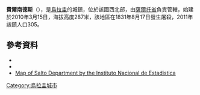 {{Coord|31|10|35|S|56|22|14|W|display=title}}

'''費爾南德斯'''（{{lang-es|Municipio de Mataojo}}），是[[烏拉圭|烏拉圭]]的城鎮，位於該國西北部，由[[薩爾托省|薩爾托省]]負責管轄，始建於2010年3月15日，海拔高度287米，該地區在1831年8月17日發生屠殺，2011年該鎮人口305。

==參考資料==
*{{cite web |url=http://uruguaycharrua.blogia.com/2006/062804-ramon-mataojo.php |title=Ramón Mataojo |year=2012 |language=es |author=Alberto Barreto |accessdate=15 February 2013 |deadurl=yes |archiveurl=https://web.archive.org/web/20150904061312/http://uruguaycharrua.blogia.com/2006/062804-ramon-mataojo.php |archivedate=2015-09-04 }}
*{{cite web |url=http://www.ine.gub.uy/censos2011/resultadosfinales/salto.html |title=Censos 2011 Salto (needs flash plugin) |year=2012 |publisher=INE |accessdate=25 August 2012 |archive-date=2012-12-10 |archive-url=https://web.archive.org/web/20121210191407/http://www.ine.gub.uy/censos2011/resultadosfinales/salto.html |dead-url=no }}
* [https://web.archive.org/web/20121114020817/http://www.ine.gub.uy/mapas/censos2011/para%20colgar%20en%20web/pdf/15_UYSA/A0H_15Departamental.pdf Map of Salto Department by the Instituto Nacional de Estadistica]

{{Uruguay-geo-stub}}
[[Category:烏拉圭城市|Category:烏拉圭城市]]